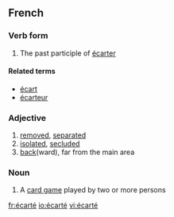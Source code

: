 ==French==

===Verb form===
{{infl|fr|verb form}}

# The past participle of [[écarter]]

====Related terms====
* [[écart]] {{m}}
* [[écarteur]] {{m}}

===Adjective===
{{infl|fr|adjective|g=m}}

# [[removed]], [[separated]]
# [[isolated]], [[secluded]]
# [[back]](ward), far from the main area

===Noun===
{{fr-noun|m}}

# A [[card game]] played by two or more persons

[[fr:écarté]]
[[io:écarté]]
[[vi:écarté]]